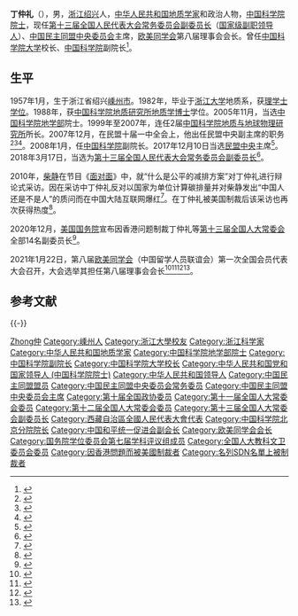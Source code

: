 {{Infobox officeholder
| name         = 丁仲礼
| other names  = 
| image        = Ding Zhongli2021.jpg
| caption      = 

| office       = {{PRC}}<br>[[全国人民代表大会常务委员会副委员长|全国人民代表大会常务委员会副委员长]]
| term_start   = 2018年3月17日
| term_end     = 
| 1blankname   = 委员长
| 1namedata    = [[栗战书|栗战书]]

| office1      = [[中国民主同盟|中国民主同盟]]主席
| term_start1  = 2017年12月10日
| term_end1    = 
| predecessor1 = [[张宝文|张宝文]]
| successor1   = 

| office2      = [[中国科学院大学|中国科学院大学]]校长
| term_start2  = 2014年4月
| term_end2    = 2018年5月
| predecessor2 = [[白春礼|白春礼]]
| successor2   = [[李树深|李树深]]

| office3      = [[中国科学院|中国科学院]]副院长
| term_start3  = 2008年1月
| term_end3    = 2020年5月
| 1blankname3  = 院长
| 1namedata3   = [[路甬祥|路甬祥]]<br>白春礼

| birth_date   = {{Birth date and age|1957|1|14|df=y}}
| birth_place  = {{CHN}}[[浙江省|浙江省]][[绍兴市|绍兴市]][[嵊州市|嵊县]]
| death_date   = 
| death_place  = 
| nationality  = {{PRC}} 
| party        = {{CDL}}
| spouse       = 
| children     = 
| alma_mater   = [[浙江大学|浙江大学]]
| profession   = 
| awards       = 
| module       =
{{Infobox scientist
 | child       = yes
 | fields      = [[地質學|地質學]]
 | workplaces  = 
 | known_for   = 
}}}}

'''丁仲礼'''（{{bd|1957年|1月14日||}}），男，[[浙江|浙江]][[绍兴|绍兴]]人，[[中华人民共和国|中华人民共和国]][[地质学|地质学家]]和政治人物，[[中国科学院院士|中国科学院院士]]，现任[[第十三届全国人民代表大会常务委员会|第十三届全国人民代表大会常务委员会]][[全国人民代表大会常务委员会副委员长|副委员长]]（[[国家级副职|国家级副职]][[党和国家领导人|领导人]]）、[[中国民主同盟中央委员会|中国民主同盟中央委员会]]主席，[[欧美同学会|欧美同学会]]第八届理事会会长。曾任[[中国科学院大学|中国科学院大学]]校长、[[中国科学院|中国科学院]]副院长<ref>{{cite web |url = http://www.igcas.ac.cn/yjskg.asp?column_cat_id=48&column_cat_id2=252|title=丁仲礼院士|accessdate=2018-03-17|publisher=中国科学院地质与地球物理研究所|archiveurl=https://web.archive.org/web/20080622123408/http://www.igcas.ac.cn/yjskg.asp?column_cat_id=48&column_cat_id2=252|archivedate=2008-06-22|deadurl=yes}}</ref>。

== 生平 ==
1957年1月，生于浙江省绍兴[[嵊州市|嵊州市]]。1982年，毕业于[[浙江大学|浙江大学]]地质系，获[[理學士|理学士]][[学位|学位]]。1988年，获[[中国科学院地质研究所|中国科学院地质研究所]][[地质学|地质学]][[博士|博士]]学位。2005年11月，当选[[中国科学院地学部|中国科学院地学部]]院士。1999年至2007年，连任2届[[中国科学院地质与地球物理研究所|中国科学院地质与地球物理研究所]]所长。2007年12月，在民盟十届一中全会上，他出任民盟中央副主席的职务<ref>{{Cite book|title=中华人民共和国年鉴 2008|last=中华人民共和国年鉴编辑部|publisher=中华人民共和国年鉴社|year=2008.12|pages=208}}</ref><ref>{{Cite book|title=中国人物年鉴 2007 总第19卷|last=中国人物年鉴社编辑|publisher=[[中国人物年鉴社|中国人物年鉴社]]|year=2007.12|pages=97}}</ref><ref>{{Cite book|title=中华人民共和国事典 1949-2009|last=[[李学昌|李学昌]]主编|publisher=世界图书上海出版公司|year=2009.09|isbn=978-7-5062-9488-1|pages=975}}</ref>。2008年1月，任[[中国科学院|中国科学院]]副院长。2017年12月10日当选[[民盟中央|民盟中央]]主席<ref>{{cite web |url = http://dingzhongli.cas.cn/|title=丁仲礼副院长 |access-date=2018-03-17 |website=中国科学院 |archive-url = https://web.archive.org/web/20180311144629/http://dingzhongli.cas.cn/ |archive-date=2018-03-11|dead-url=yes}}</ref>。2018年3月17日，当选为[[第十三届全国人民代表大会常务委员会|第十三届全国人民代表大会常务委员会]][[全国人民代表大会常务委员会副委员长|副委员长]]<ref>{{cite web |url = http://news.cctv.com/2018/03/17/ARTID5vkKRN6n2HAlDTjrZgZ180317.shtml |title=十三届全国人大一次会议选举产生新一届国家领导人|access-date=2018-03-17|date=2018-03-17|website=央视网|archive-date=2020-11-03 |archive-url = https://web.archive.org/web/20201103023344/http://news.cctv.com/2018/03/17/ARTID5vkKRN6n2HAlDTjrZgZ180317.shtml |dead-url=no }}</ref>。

2010年，[[柴静|柴静]]在节目《[[面对面|面对面]]》中，就“什么是公平的减排方案”对丁仲礼进行辩论式采访。因在采访中丁仲礼反对以国家为单位计算碳排量并对柴静发出“中国人还是不是人”的质问而在中国大陆互联网爆红<ref>{{cite news|title=被美国制裁的丁仲礼院士，毫无疑问是中国的脊梁！|url=https://www.163.com/dy/article/FTIOHN730521APJI.html|work=网易|accessdate=2021-02-17|archive-date=2021-04-07|archive-url=https://web.archive.org/web/20210407122426/https://www.163.com/dy/article/FTIOHN730521APJI.html}}</ref>。在丁仲礼被美国制裁后该采访也再次获得热度<ref>{{cite news |title=丁仲礼上了美国制裁名单，那段和柴静的对话又火了 |url=https://m.thepaper.cn/baijiahao_10335585 |work=澎湃在线 |accessdate=2021-02-17 |archive-date=2021-04-07 |archive-url=https://web.archive.org/web/20210407125110/https://m.thepaper.cn/baijiahao_10335585 }}</ref>。

2020年12月，[[美国国务院|美国国务院]]宣布因香港问题制裁丁仲礼等[[第十三届全国人大常委会|第十三届全国人大常委会]]全部14名副委员长<ref>{{cite news |title=美国宣布对十四名中共全国人大副委员长实施新一轮制裁 |url=https://www.voachinese.com/a/us-sanctions-chinese-officials-20201208/5690490.html |accessdate=2020-12-07 |agency=美国之音 |date=2020-12-08 |archive-date=2020-12-08 |archive-url=https://web.archive.org/web/20201208075513/https://www.voachinese.com/a/us-sanctions-chinese-officials-20201208/5690490.html |dead-url=no }}</ref>。

2021年1月22日，第八届[[欧美同学会|欧美同学会]]（中国留学人员联谊会）第一次全国会员代表大会召开，大会选举其担任第八届理事会会长<ref>{{Cite web|title=欧美同学会（中国留学人员联谊会）第八届理事会会长、副会长、理事名单|url=http://www.wrsa.net/content_41469454.htm|access-date=2021-06-08|work=欧美同学会|archive-date=2021-04-13|archive-url=https://web.archive.org/web/20210413224709/http://www.wrsa.net/content_41469454.htm}}</ref><ref>{{Cite web|title=欧美同学会第八届理事会会长会2021年第一次会议召开|url=http://www.wrsa.net/content_41453027.htm|access-date=2021-06-08|work=欧美同学会|archive-date=2021-02-27|archive-url=https://web.archive.org/web/20210227010329/http://www.wrsa.net/content_41453027.htm}}</ref><ref>{{Cite web|title=丁仲礼当选欧美同学会第八届理事会会长|url=https://www.guancha.cn/politics/2021_01_23_578920.shtml|access-date=2021-06-08|work=观察者网|archive-date=2021-06-08|archive-url=https://web.archive.org/web/20210608041231/https://www.guancha.cn/politics/2021_01_23_578920.shtml}}</ref><ref>{{Cite web|title=丁仲礼当选欧美同学会第八届理事会会长|url=http://www.xinhuanet.com/politics/2021-01/23/c_1127016684.htm?baike|access-date=2021-06-08|work=新华网|archive-date=2021-06-08|archive-url=https://web.archive.org/web/20210608041233/http://www.xinhuanet.com/politics/2021-01/23/c_1127016684.htm?baike}}</ref>。

== 参考文献 ==
{{Reflist}}

{{-}}
{{start box}}
{{s-ppo|{{PRC}}[[民主党派|民主党派]]}}
{{s-before|[[张宝文|张宝文]]}}
{{s-title|[[中国民主同盟中央委员会|中国民主同盟中央委员会]]主席|2017年12月－}}
{{s-inc}}
{{s-edu}}
{{s-before|[[白春礼|白春礼]]}}
{{s-title|[[中国科学院大学|中国科学院大学]]校长|2014年4月－2018年5月}}
{{s-after|[[李树深|李树深]]}}
{{end box}}

{{党和国家领导人}}
{{全国人大常委会副委员长}}
{{中国科学院地学部院士}}
{{国务院学位委员会第七届学科评议组/地质学}}
{{Navboxes
| title  = 丁仲礼在[[欧美同学会|欧美同学会]]的职务
| list1  =
{{欧美同学会第八届理事会}}
}}
{{Navboxes 
| title  = 丁仲礼在[[中国民主同盟|中国民主同盟]]的职务
| list1  =
{{中国民主同盟第十届中央委员会}}
{{中国民主同盟第十一届中央委员会}}
{{中国民主同盟第十二届中央委员会}}
}}
{{Navboxes 
| title  = 丁仲礼在[[中国和平统一促进会|中国和平统一促进会]]的职务
| list1  =
{{中国和平统一促进会第九届理事会}}
}}

{{normdaten}}

{{DEFAULTSORT:Ding丁}}
[[Category:丁姓|Zhong仲]]
[[Category:嵊州人|Category:嵊州人]]
[[Category:浙江大學校友|Category:浙江大學校友]]
[[Category:浙江科学家|Category:浙江科学家]]
[[Category:中华人民共和国地质学家|Category:中华人民共和国地质学家]]
[[Category:中国科学院地学部院士|Category:中国科学院地学部院士]]
[[Category:中国科学院副院长|Category:中国科学院副院长]]
[[Category:中国科学院大学校长|Category:中国科学院大学校长]]
[[Category:中华人民共和国党和国家领导人_(中国科学院院士)|Category:中华人民共和国党和国家领导人 (中国科学院院士)]]
[[Category:中华人民共和国领导人|Category:中华人民共和国领导人]]
[[Category:中国民主同盟盟员|Category:中国民主同盟盟员]]
[[Category:中国民主同盟中央委员会常务委员|Category:中国民主同盟中央委员会常务委员]]
[[Category:中国民主同盟中央委员会主席|Category:中国民主同盟中央委员会主席]]
[[Category:第十届全国政协委员|Category:第十届全国政协委员]]
[[Category:第十一届全国人大常委会委员|Category:第十一届全国人大常委会委员]]
[[Category:第十二届全国人大常委会委员|Category:第十二届全国人大常委会委员]]
[[Category:第十三届全国人大常委会副委员长|Category:第十三届全国人大常委会副委员长]]
[[Category:西藏自治區全國人民代表大會代表|Category:西藏自治區全國人民代表大會代表]]
[[Category:中国科学院北京分院院长|Category:中国科学院北京分院院长]]
[[Category:中国和平统一促进会副会长|Category:中国和平统一促进会副会长]]
[[Category:欧美同学会会长|Category:欧美同学会会长]]
[[Category:国务院学位委员会第七届学科评议组成员|Category:国务院学位委员会第七届学科评议组成员]]
[[Category:全国人大教科文卫委员会委员|Category:全国人大教科文卫委员会委员]]
[[Category:因香港問題而被美國制裁者|Category:因香港問題而被美國制裁者]]
[[Category:名列SDN名單上被制裁者|Category:名列SDN名單上被制裁者]]